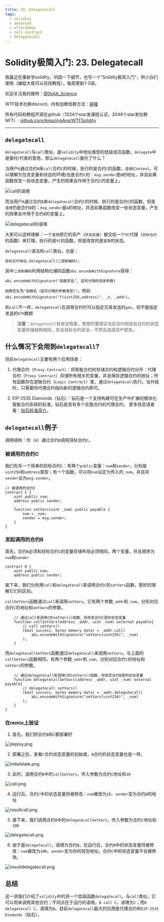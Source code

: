```yaml
---
title: 23. Delegatecall
tags:
  - solidity
  - advanced
  - wtfacademy
  - call contract
  - delegatecall
---
```


# Solidity极简入门: 23. Delegatecall
<QuizProgress courseId={SOLIDITY_ADVANCED_ID} lessonId={SOLIDITY_ADVANCED_LESSON_ID_8} />

我最近在重新学solidity，巩固一下细节，也写一个“Solidity极简入门”，供小白们使用（编程大佬可以另找教程），每周更新1-3讲。

欢迎关注我的推特：[@0xAA_Science](https://twitter.com/0xAA_Science)

WTF技术社群discord，内有加微信群方法：[链接](https://discord.gg/5akcruXrsk)

所有代码和教程开源在github（1024个star发课程认证，2048个star发社群NFT）: [github.com/AmazingAng/WTFSolidity](https://github.com/AmazingAng/WTFSolidity)

-----

## `delegatecall`
`delegatecall`与`call`类似，是`solidity`中地址类型的低级成员函数。`delegate`中是委托/代表的意思，那么`delegatecall`委托了什么？

当用户`A`通过合约`B`来`call`合约`C`的时候，执行的是合约`C`的函数，`语境`(`Context`，可以理解为包含变量和状态的环境)也是合约`C`的：`msg.sender`是`B`的地址，并且如果函数改变一些状态变量，产生的效果会作用于合约`C`的变量上。

![call的语境](https://images.mirror-media.xyz/publication-images/VgMR533pA8WYtE5Lr65mQ.png?height=698&width=1860)

而当用户`A`通过合约`B`来`delegatecall`合约`C`的时候，执行的是合约`C`的函数，但是`语境`仍是合约`B`的：`msg.sender`是`A`的地址，并且如果函数改变一些状态变量，产生的效果会作用于合约`B`的变量上。

![delegatecall的语境](https://images.mirror-media.xyz/publication-images/JucQiWVixdlmJl6zHjCSI.png?height=702&width=1862)

大家可以这样理解：一个`富商`把它的资产（`状态变量`）都交给一个`VC`代理（`目标合约`的函数）来打理。执行的是`VC`的函数，但是改变的是`富商`的状态。

`delegatecall`语法和`call`类似，也是：
```solidity
目标合约地址.delegatecall(二进制编码);
```
其中`二进制编码`利用结构化编码函数`abi.encodeWithSignature`获得：
```solidity
abi.encodeWithSignature("函数签名", 逗号分隔的具体参数)
```
`函数签名`为`"函数名（逗号分隔的参数类型)"`。例如`abi.encodeWithSignature("f(uint256,address)", _x, _addr)`。

和`call`不一样，`delegatecall`在调用合约时可以指定交易发送的`gas`，但不能指定发送的`ETH`数额

> **注意**：`delegatecall`有安全隐患，使用时要保证当前合约和目标合约的状态变量存储结构相同，并且目标合约安全，不然会造成资产损失。

## 什么情况下会用到`delegatecall`?
目前`delegatecall`主要有两个应用场景：

1. 代理合约（`Proxy Contract`）：将智能合约的存储合约和逻辑合约分开：代理合约（`Proxy Contract`）存储所有相关的变量，并且保存逻辑合约的地址；所有函数存在逻辑合约（`Logic Contract`）里，通过`delegatecall`执行。当升级时，只需要将代理合约指向新的逻辑合约即可。

2. EIP-2535 Diamonds（钻石）：钻石是一个支持构建可在生产中扩展的模块化智能合约系统的标准。钻石是具有多个实施合约的代理合约。 更多信息请查看：[钻石标准简介](https://eip2535diamonds.substack.com/p/introduction-to-the-diamond-standard)。

## `delegatecall`例子
调用结构：你（`A`）通过合约`B`调用目标合约`C`。
### 被调用的合约C
我们先写一个简单的目标合约`C`：有两个`public`变量：`num`和`sender`，分别是`uint256`和`address`类型；有一个函数，可以将`num`设定为传入的`_num`，并且将`sender`设为`msg.sender`。
```solidity
// 被调用的合约C
contract C {
    uint public num;
    address public sender;

    function setVars(uint _num) public payable {
        num = _num;
        sender = msg.sender;
    }
}
```
### 发起调用的合约B
首先，合约`B`必须和目标合约`C`的变量存储布局必须相同，两个变量，并且顺序为`num`和`sender`
```solidity
contract B {
    uint public num;
    address public sender;
```

接下来，我们分别用`call`和`delegatecall`来调用合约`C`的`setVars`函数，更好的理解它们的区别。

`callSetVars`函数通过`call`来调用`setVars`。它有两个参数`_addr`和`_num`，分别对应合约`C`的地址和`setVars`的参数。
```solidity
    // 通过call来调用C的setVars()函数，将改变合约C里的状态变量
    function callSetVars(address _addr, uint _num) external payable{
        // call setVars()
        (bool success, bytes memory data) = _addr.call(
            abi.encodeWithSignature("setVars(uint256)", _num)
        );
    }
```

而`delegatecallSetVars`函数通过`delegatecall`来调用`setVars`。与上面的`callSetVars`函数相同，有两个参数`_addr`和`_num`，分别对应合约`C`的地址和`setVars`的参数。

```solidity
    // 通过delegatecall来调用C的setVars()函数，将改变合约B里的状态变量
    function delegatecallSetVars(address _addr, uint _num) external payable{
        // delegatecall setVars()
        (bool success, bytes memory data) = _addr.delegatecall(
            abi.encodeWithSignature("setVars(uint256)", _num)
        );
    }
}
```

### 在remix上验证
1. 首先，我们把合约`B`和`C`都部署好

![deploy.png](./img/23-1.png)


2. 部署之后，查看`C`合约状态变量的初始值，`B`合约的状态变量也是一样。

![initialstate.png](./img/23-2.png)

3. 此时，调用合约`B`中的`callSetVars`，传入参数为合约`C`地址和`10`

![call.png](./img/23-3.png)

4. 运行后，合约`C`中的状态变量将被修改：`num`被改为`10`，`sender`变为合约`B`的地址

![resultcall.png](./img/23-4.png)


5. 接下来，我们调用合约`B`中的`delegatecallSetVars`，传入参数为合约`C`地址和`100`

![delegatecall.png](./img/23-5.png)

6. 由于是`delegatecall`，语境为合约`B`。在运行后，合约`B`中的状态变量将被修改：`num`被改为`100`，`sender`变为你的钱包地址。合约`C`中的状态变量不会被修改。

![resultdelegatecall.png](./img/23-6.png)

## 总结
这一讲我们介绍了`solidity`中的另一个低级函数`delegatecall`。与`call`类似，它可以用来调用其他合约；不同点在于运行的语境，`B call C`，语境为`C`；而`B delegatecall C`，语境为`B`。目前`delegatecall`最大的应用是代理合约和`EIP-2535 Diamonds`（钻石）。

<QuizForm courseId={SOLIDITY_ADVANCED_ID} lessonId={SOLIDITY_ADVANCED_LESSON_ID_8} />
